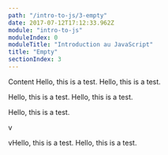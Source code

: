 ```yaml
---
path: "/intro-to-js/3-empty"
date: 2017-07-12T17:12:33.962Z
module: "intro-to-js"
moduleIndex: 0
moduleTitle: "Introduction au JavaScript"
title: "Empty"
sectionIndex: 3
---
```


Content
Hello, this is a test.
Hello, this is a test.

Hello, this is a test.
Hello, this is a test.

Hello, this is a test.

v

vHello, this is a test.
Hello, this is a test.